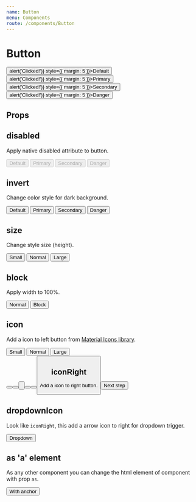 ```yaml
---
name: Button
menu: Components
route: /components/Button
---
```



# Button

<Playground>
    <Button onClick={() => alert('Clicked!')} style={{ margin: 5 }}>Default</Button>
    <Button primary onClick={() => alert('Clicked!')} style={{ margin: 5 }}>Primary</Button>
    <Button secondary onClick={() => alert('Clicked!')} style={{ margin: 5 }}>Secondary</Button>
    <Button danger onClick={() => alert('Clicked!')} style={{ margin: 5 }}>Danger</Button>
</Playground>

## Props

<Props of={Button} />

## disabled

Apply native disabled attribute to button.

<Playground>
    <Button disabled style={{ margin: 5 }}>Default</Button>
    <Button primary disabled style={{ margin: 5 }}>Primary</Button>
    <Button secondary disabled style={{ margin: 5 }}>Secondary</Button>
    <Button danger disabled style={{ margin: 5 }}>Danger</Button>
</Playground>

## invert

Change color style for dark background.

<Playground>
    <div style={{ background: '#1F0E3D', padding: 20 }}>
        <Button invert style={{ margin: 5 }}>Default</Button>
        <Button invert primary style={{ margin: 5 }}>Primary</Button>
        <Button invert secondary style={{ margin: 5 }}>Secondary</Button>
        <Button invert danger style={{ margin: 5 }}>Danger</Button>
    </div>
</Playground>

## size

Change style size (height). 

<Playground>
    <Button primary small style={{ margin: 5 }}>Small</Button>
    <Button primary style={{ margin: 5 }}>Normal</Button>
    <Button primary large style={{ margin: 5 }}>Large</Button>
</Playground>

## block

Apply width to 100%.

<Playground>
    <Button primary style={{ margin: 5 }}>Normal</Button>
    <Button primary block style={{ margin: 5 }}>Block</Button>
</Playground>

## icon

Add a icon to left button from [Material Icons library](https://material.io/resources/icons/?style=round).

<Playground>
    <Button secondary small icon="edit" style={{ margin: 5 }}>Small</Button>
    <Button icon="edit" style={{ margin: 5 }}>Normal</Button>
    <Button primary large icon="edit" style={{ margin: 5 }}>Large</Button>
    <br />
    <Button primary small icon="edit" style={{ margin: 5 }} />
    <Button primary icon="edit" style={{ margin: 5 }} />
    <Button primary large icon="edit" style={{ margin: 5 }} />
    <br />
    <Button secondary small icon="edit" style={{ margin: 5 }} />
    <Button secondary icon="edit" style={{ margin: 5 }} />
    <Button secondary large icon="edit" style={{ margin: 5 }} />
</Playground>

## iconRight

Add a icon to right button.

<Playground>
    <Button primary iconRight="arrow_right_alt" style={{ margin: 5 }}>Next step</Button>
</Playground>

## dropdownIcon

Look like `iconRight`, this add a arrow icon to right for dropdown trigger. 

<Playground>
    <Button primary dropdownIcon style={{ margin: 5 }}>Dropdown</Button>
</Playground>

## as 'a' element

As any other component you can change the html element of component with prop `as`.

<Playground>
    <Button as="a" href="http://involves.com" color="primary" style={{ margin: 5 }}>With anchor</Button>
</Playground>